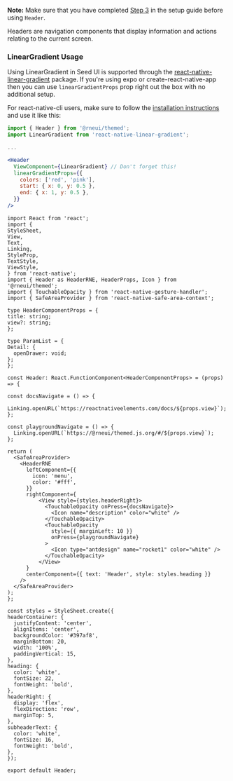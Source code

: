 <!-- To show the guide to configure Header Component to a project.
This is not added as description in comments of the component so is added here. -->

**Note:**
Make sure that you have completed [Step 3](../installation#install-react-native-safe-area-context) in the setup guide before using `Header`.

Headers are navigation components that display information and actions relating
to the current screen.

<!-- The react-native-linear-gradient is not configured with snack so the usage guide is added here to be displayed in documentation. -->

### LinearGradient Usage

Using LinearGradient in Seed UI is supported through the
[react-native-linear-gradient](https://github.com/react-native-community/react-native-linear-gradient)
package. If you're using expo or create-react-native-app then you can use
`linearGradientProps` prop right out the box with no additional setup.

For react-native-cli users, make sure to follow the
[installation instructions](https://github.com/react-native-community/react-native-linear-gradient#add-it-to-your-project)
and use it like this:

```jsx
import { Header } from '@rneui/themed';
import LinearGradient from 'react-native-linear-gradient';

...

<Header
  ViewComponent={LinearGradient} // Don't forget this!
  linearGradientProps={{
    colors: ['red', 'pink'],
    start: { x: 0, y: 0.5 },
    end: { x: 1, y: 0.5 },
  }}
/>
```

```SnackPlayer name=RNE Header
import React from 'react';
import {
StyleSheet,
View,
Text,
Linking,
StyleProp,
TextStyle,
ViewStyle,
} from 'react-native';
import { Header as HeaderRNE, HeaderProps, Icon } from '@rneui/themed';
import { TouchableOpacity } from 'react-native-gesture-handler';
import { SafeAreaProvider } from 'react-native-safe-area-context';

type HeaderComponentProps = {
title: string;
view?: string;
};

type ParamList = {
Detail: {
  openDrawer: void;
};
};

const Header: React.FunctionComponent<HeaderComponentProps> = (props) => {

const docsNavigate = () => {
  Linking.openURL(`https://reactnativeelements.com/docs/${props.view}`);
};

const playgroundNavigate = () => {
  Linking.openURL(`https://@rneui/themed.js.org/#/${props.view}`);
};

return (
  <SafeAreaProvider>
    <HeaderRNE
      leftComponent={{
        icon: 'menu',
        color: '#fff',
      }}
      rightComponent={
          <View style={styles.headerRight}>
            <TouchableOpacity onPress={docsNavigate}>
              <Icon name="description" color="white" />
            </TouchableOpacity>
            <TouchableOpacity
              style={{ marginLeft: 10 }}
              onPress={playgroundNavigate}
            >
              <Icon type="antdesign" name="rocket1" color="white" />
            </TouchableOpacity>
          </View>
      }
      centerComponent={{ text: 'Header', style: styles.heading }}
    />
  </SafeAreaProvider>
);
};

const styles = StyleSheet.create({
headerContainer: {
  justifyContent: 'center',
  alignItems: 'center',
  backgroundColor: '#397af8',
  marginBottom: 20,
  width: '100%',
  paddingVertical: 15,
},
heading: {
  color: 'white',
  fontSize: 22,
  fontWeight: 'bold',
},
headerRight: {
  display: 'flex',
  flexDirection: 'row',
  marginTop: 5,
},
subheaderText: {
  color: 'white',
  fontSize: 16,
  fontWeight: 'bold',
},
});

export default Header;
```
